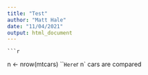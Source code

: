 ```yaml
---
title: "Test"
author: "Matt Hale"
date: "11/04/2021"
output: html_document
---
```



    ```r
n <- nrow(mtcars)
```
Here `r n` cars are compared



